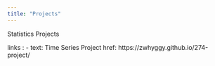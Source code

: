 ```yaml
---
title: "Projects"
---
```


Statistics Projects

links : 
  - text: Time Series Project
    href: https://zwhyggy.github.io/274-project/